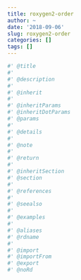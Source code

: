 ```yaml
---
title: roxygen2-order
author: ~
date: '2018-09-06'
slug: roxygen2-order
categories: []
tags: []
---
```


```r
#' @title
#' 
#' @description
#' 
#' @inherit
#' 
#' @inheritParams
#' @inheritDotParams
#' @params
#'
#' @details
#' 
#' @note
#'
#' @return
#' 
#' @inheritSection
#' @section
#' 
#' @references
#' 
#' @seealso
#' 
#' @examples
#' 
#' @aliases
#' @rdname
#' 
#' @import
#' @importFrom
#' @export
#' @noRd
```

